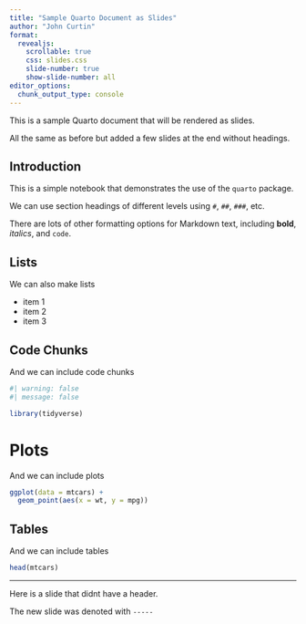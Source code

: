 ```yaml
---
title: "Sample Quarto Document as Slides"
author: "John Curtin"
format:
  revealjs:
    scrollable: true
    css: slides.css
    slide-number: true
    show-slide-number: all
editor_options: 
  chunk_output_type: console
---
```


This is a sample Quarto document that will be rendered as slides.

All the same as before but added a few slides at the end without headings.


## Introduction

This is a simple notebook that demonstrates the use of the `quarto` package.

We can use section headings of different levels using `#`, `##`, `###`, etc.

There are lots of other formatting options for Markdown text, including **bold**, *italics*, and `code`.

## Lists

We can also make lists

- item 1
- item 2
- item 3

## Code Chunks
And we can include code chunks

```r
#| warning: false
#| message: false

library(tidyverse)
```

# Plots

And we can include plots

```r
ggplot(data = mtcars) +
  geom_point(aes(x = wt, y = mpg))
```

## Tables

And we can include tables

```r
head(mtcars)
```

-----

Here is a slide that didnt have a header.  

The new slide was denoted with `-----`
